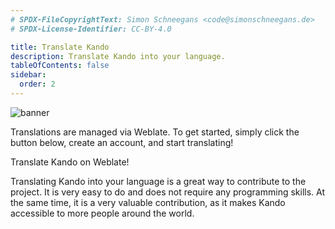 ```yaml
---
# SPDX-FileCopyrightText: Simon Schneegans <code@simonschneegans.de>
# SPDX-License-Identifier: CC-BY-4.0

title: Translate Kando
description: Translate Kando into your language.
tableOfContents: false
sidebar:
  order: 2
---
```



![banner](../../assets/banner02.png)

<Intro>
Translations are managed via Weblate.
To get started, simply click the button below, create an account, and start translating!

<LinkButton
    href="https://hosted.weblate.org/engage/kando/"
    icon="external"
    iconPlacement="start"> 
  Translate Kando on Weblate!
 </LinkButton>
</Intro>

<CustomAside type="thanks" title="Thank you!">
Translating Kando into your language is a great way to contribute to the project.
It is very easy to do and does not require any programming skills.
At the same time, it is a very valuable contribution, as it makes Kando accessible to more people around the world.
</CustomAside>
